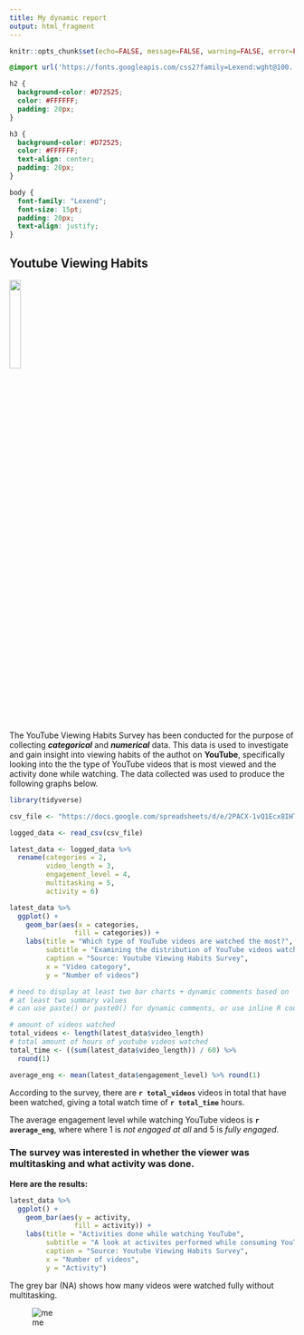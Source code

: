 ---
title: My dynamic report
output: html_fragment
---

```{r setup, include=FALSE}
knitr::opts_chunk$set(echo=FALSE, message=FALSE, warning=FALSE, error=FALSE)

```

```{css}
@import url('https://fonts.googleapis.com/css2?family=Lexend:wght@100..900&display=swap');

h2 {
  background-color: #D72525;
  color: #FFFFFF;
  padding: 20px;
}

h3 {
  background-color: #D72525;
  color: #FFFFFF;
  text-align: center;
  padding: 20px;
}

body {
  font-family: "Lexend";
  font-size: 15pt;
  padding: 20px;
  text-align: justify;
}
```

## Youtube Viewing Habits
![](youtube_logo.png){width=20%}

The YouTube Viewing Habits Survey has been conducted for the purpose of collecting ***categorical*** and ***numerical*** data. This data is used to investigate and gain insight into viewing habits of the authot on **YouTube**, specifically looking into the the type of YouTube videos that is most viewed and the activity done while watching. The data collected was used to produce the following graphs below.

```{r, fig.width=12}
library(tidyverse)

csv_file <- "https://docs.google.com/spreadsheets/d/e/2PACX-1vQ1Ecx8IHTYpLxm8Q6cjBBmZE88GHlN7t6pN_fgIJz63NhPu2sRb0w22Xk65La7-3cnj39iE2ggPEuL/pub?gid=1008665205&single=true&output=csv"

logged_data <- read_csv(csv_file)

latest_data <- logged_data %>%
  rename(categories = 2,
         video_length = 3,
         engagement_level = 4,
         multitasking = 5,
         activity = 6)

latest_data %>%
  ggplot() +
    geom_bar(aes(x = categories, 
                fill = categories)) +
    labs(title = "Which type of YouTube videos are watched the most?",
         subtitle = "Examining the distribution of YouTube videos watched across different categories",
         caption = "Source: Youtube Viewing Habits Survey",
         x = "Video category",
         y = "Number of videos")

# need to display at least two bar charts + dynamic comments based on
# at least two summary values
# can use paste() or paste0() for dynamic comments, or use inline R code

# amount of videos watched
total_videos <- length(latest_data$video_length)
# total amount of hours of youtube videos watched
total_time <- ((sum(latest_data$video_length)) / 60) %>%
  round(1)

average_eng <- mean(latest_data$engagement_level) %>% round(1)

```

According to the survey, there are **`r total_videos`** videos in total that have been watched, giving a total watch time of **`r total_time`** hours.

The average engagement level while watching YouTube videos is **`r average_eng`**, where where 1 is *not engaged at all* and 5 is *fully engaged*.

### The survey was interested in whether the viewer was multitasking and what activity was done.

**Here are the results:**

```{r, fig.width=10}
latest_data %>%  
  ggplot() +
    geom_bar(aes(y = activity,
                fill = activity)) +
    labs(title = "Activities done while watching YouTube",
         subtitle = "A look at activites performed while consuming YouTube content",
         caption = "Source: Youtube Viewing Habits Survey",
         x = "Number of videos",
         y = "Activity")

```

The grey bar (NA) shows how many videos were watched fully without multitasking.

![me](multitasking.gif)
